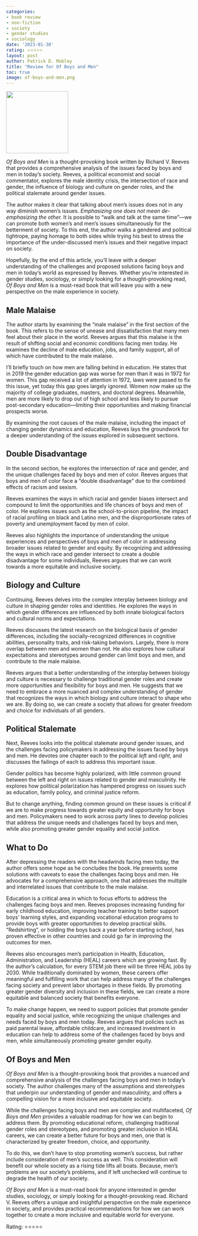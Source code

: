 ```yaml
---
categories:
- book review
- non-fiction
- society
- gender studies
- sociology
date: '2023-01-30'
rating: ⭐⭐⭐⭐⭐
layout: post
author: Patrick D. Mobley
title: "Review for Of Boys and Men"
toc: true
image: of-boys-and-men.png
---
```


![](of-boys-and-men.png){width=12em fig-align="center"}

*Of Boys and Men* is a thought-provoking book written by Richard V. Reeves that provides a comprehensive analysis of the issues faced by boys and men in today's society. Reeves, a political economist and social commentator, explores the male identity crisis, the intersection of race and gender, the influence of biology and culture on gender roles, and the political stalemate around gender issues. 

The author makes it clear that talking about men's issues does not in any way diminish women's issues. *Emphasizing one does not mean de-emphasizing the other.* It is possible to "walk and talk at the same time"---we can promote both women's and men's issues simultaneously for the betterment of society. To this end, the author walks a gendered and political tightrope, paying homage to both sides while trying his best to stress the importance of the under-discussed men's issues and their negative impact on society.

Hopefully, by the end of this article, you'll leave with a deeper understanding of the challenges and proposed solutions facing boys and men in today's world as expressed by Reeves. Whether you're interested in gender studies, sociology, or simply looking for a thought-provoking read, *Of Boys and Men* is a must-read book that will leave you with a new perspective on the male experience in society.

## Male Malaise

The author starts by examining the "male malaise" in the first section of the book. This refers to the sense of unease and dissatisfaction that many men feel about their place in the world. Reeves argues that this malaise is the result of shifting social and economic conditions facing men today. He examines the decline of male education, jobs, and family support, all of which have contributed to the male malaise. 

I'll briefly touch on how men are falling behind in education. He states that in 2019 the gender education gap was worse for men than it was in 1972 for women. This gap received a lot of attention in 1972, laws were passed to fix this issue, yet today this gap goes largely ignored. Women now make up the majority of college graduates, masters, and doctoral degrees. Meanwhile, men are more likely to drop out of high school and less likely to pursue post-secondary education---limiting their opportunities and making financial prospects worse. 

By examining the root causes of the male malaise, including the impact of changing gender dynamics and education, Reeves lays the groundwork for a deeper understanding of the issues explored in subsequent sections.

## Double Disadvantage

In the second section, he explores the intersection of race and gender, and the unique challenges faced by boys and men of color. Reeves argues that boys and men of color face a "double disadvantage" due to the combined effects of racism and sexism.

Reeves examines the ways in which racial and gender biases intersect and compound to limit the opportunities and life chances of boys and men of color. He explores issues such as the school-to-prison pipeline, the impact of racial profiling on black and Latino men, and the disproportionate rates of poverty and unemployment faced by men of color.

Reeves also highlights the importance of understanding the unique experiences and perspectives of boys and men of color in addressing broader issues related to gender and equity. By recognizing and addressing the ways in which race and gender intersect to create a double disadvantage for some individuals, Reeves argues that we can work towards a more equitable and inclusive society.

## Biology and Culture

Continuing, Reeves delves into the complex interplay between biology and culture in shaping gender roles and identities. He explores the ways in which gender differences are influenced by both innate biological factors and cultural norms and expectations.

Reeves discusses the latest research on the biological basis of gender differences, including the socially-recognized differences in cognitive abilities, personality traits, and risk-taking behaviors. Largely, there is more overlap between men and women than not. He also explores how cultural expectations and stereotypes around gender can limit boys and men, and contribute to the male malaise.

Reeves argues that a better understanding of the interplay between biology and culture is necessary to challenge traditional gender roles and create more opportunities and flexibility for boys and men. He suggests that we need to embrace a more nuanced and complex understanding of gender that recognizes the ways in which biology and culture interact to shape who we are. By doing so, we can create a society that allows for greater freedom and choice for individuals of all genders.

## Political Stalemate

Next, Reeves looks into the political stalemate around gender issues, and the challenges facing policymakers in addressing the issues faced by boys and men. He devotes one chapter each to the political *left* and *right*, and discusses the failings of each to address this important issue.

Gender politics has become highly polarized, with little common ground between the left and right on issues related to gender and masculinity. He explores how political polarization has hampered progress on issues such as education, family policy, and criminal justice reform. 

But to change anything, finding common ground on these issues is critical if we are to make progress towards greater equity and opportunity for boys and men. Policymakers need to work across party lines to develop policies that address the unique needs and challenges faced by boys and men, while also promoting greater gender equality and social justice.

## What to Do

After depressing the readers with the headwinds facing men today, the author offers some hope as he concludes the book. He presents some solutions with caveats to ease the challenges facing boys and men. He advocates for a comprehensive approach, one that addresses the multiple and interrelated issues that contribute to the male malaise.

Education is a critical area in which to focus efforts to address the challenges facing boys and men. Reeves proposes increasing funding for early childhood education, improving teacher training to better support boys' learning styles, and expanding vocational education programs to provide boys with greater opportunities to develop practical skills. "Redshirting", or holding the boys back a year before starting school, has proven effective in other countries and could go far in improving the outcomes for men. 

Reeves also encourages men's participation in Health, Education, Administration, and Leadership (HEAL) careers which are growing fast. By the author's calculation, for every STEM job there will be three HEAL jobs by 2030. While traditionally dominated by women, these careers offer meaningful and fulfilling work that can help address many of the challenges facing society and prevent labor shortages in these fields. By promoting greater gender diversity and inclusion in these fields, we can create a more equitable and balanced society that benefits everyone.

To make change happen, we need to support policies that promote gender equality and social justice, while recognizing the unique challenges and needs faced by boys and men today. Reeves argues that policies such as paid parental leave, affordable childcare, and increased investment in education can help to address some of the challenges faced by boys and men, while simultaneously promoting greater gender equity.

## Of Boys and Men

*Of Boys and Men* is a thought-provoking book that provides a nuanced and comprehensive analysis of the challenges facing boys and men in today's society. The author challenges many of the assumptions and stereotypes that underpin our understanding of gender and masculinity, and offers a compelling vision for a more inclusive and equitable society.

While the challenges facing boys and men are complex and multifaceted, *Of Boys and Men* provides a valuable roadmap for how we can begin to address them. By promoting educational reform, challenging traditional gender roles and stereotypes, and promoting greater inclusion in HEAL careers, we can create a better future for boys and men, one that is characterized by greater freedom, choice, and opportunity. 

To do this, we don't have to stop promoting women's success, but rather include consideration of men's success as well. This consideration will benefit our whole society as a rising tide lifts all boats. Because, men's problems are our society's problems, and if left unchecked will continue to degrade the health of our society. 

*Of Boys and Men* is a must-read book for anyone interested in gender studies, sociology, or simply looking for a thought-provoking read. Richard V. Reeves offers a unique and insightful perspective on the male experience in society, and provides practical recommendations for how we can work together to create a more inclusive and equitable world for everyone.

Rating: ⭐⭐⭐⭐⭐